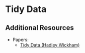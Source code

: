 # Tidy Data {#da1-tidy-data}

## Additional Resources

* Papers:
  + [Tidy Data (Hadley Wickham)](https://vita.had.co.nz/papers/tidy-data.pdf)